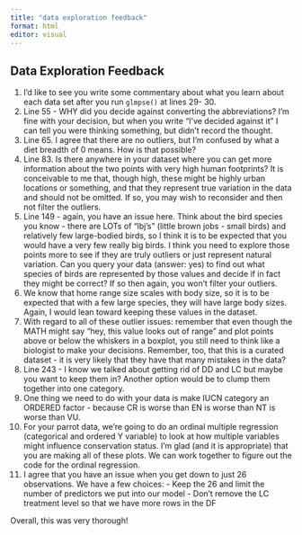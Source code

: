 ```yaml
---
title: "data exploration feedback"
format: html
editor: visual
---
```


## Data Exploration Feedback

1.  I'd like to see you write some commentary about what you learn about each data set after you run `glmpse()` at lines 29- 30.
2.  Line 55 - WHY did you decide against converting the abbreviations? I'm fine with your decision, but when you write "I've decided against it" I can tell you were thinking something, but didn't record the thought.
3.  Line 65. I agree that there are no outliers, but I'm confused by what a diet breadth of 0 means. How is that possible?
4.  Line 83. Is there anywhere in your dataset where you can get more information about the two points with very high human footprints? It is conceivable to me that, though high, these might be highly urban locations or something, and that they represent true variation in the data and should not be omitted. If so, you may wish to reconsider and then not filter the outliers.
5.  Line 149 - again, you have an issue here. Think about the bird species you know - there are LOTs of "lbj's" (little brown jobs - small birds) and relatively few large-bodied birds, so I think it is to be expected that you would have a very few really big birds. I think you need to explore those points more to see if they are truly outliers or just represent natural variation. Can you query your data (answer: yes) to find out what species of birds are represented by those values and decide if in fact they might be correct? If so then again, you won't filter your outliers.
6.  We know that home range size scales with body size, so it is to be expected that with a few large species, they will have large body sizes. Again, I would lean toward keeping these values in the dataset.
7.  With regard to all of these outlier issues: remember that even though the MATH might say "hey, this value looks out of range" and plot points above or below the whiskers in a boxplot, you still need to think like a biologist to make your decisions. Remember, too, that this is a curated dataset - it is very likely that they have that many mistakes in the data?
8.  Line 243 - I know we talked about getting rid of DD and LC but maybe you want to keep them in? Another option would be to clump them together into one category.
9.  One thing we need to do with your data is make IUCN category an ORDERED factor - because CR is worse than EN is worse than NT is worse than VU.
10. For your parrot data, we're going to do an ordinal multiple regression (categorical and ordered Y variable) to look at how multiple variables might influence conservation status. I'm glad (and it is appropriate) that you are making all of these plots. We can work together to figure out the code for the ordinal regression.
11. I agree that you have an issue when you get down to just 26 observations. We have a few choices:
        - Keep the 26 and limit the number of predictors we put into our model
        - Don't remove the LC treatment level so that we have more rows in the DF
        
Overall, this was very thorough!
